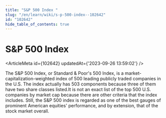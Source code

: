 ```yaml
---
title: "S&P 500 Index "
slug: "/en/learn/wiki/s-p-500-index--102642"
id: "102642"
hide_table_of_contents: true
---
```



# S&P 500 Index 

<ArticleMeta id={102642} updatedAt={'2023-09-26 13:59:02'} />
<div className='border-solid border-b border-t-0 my-4 border-[var(--ifm-color-gray-300)]' />

The S&P 500 Index, or Standard & Poor's 500 Index, is a market-capitalization-weighted index of 500 leading publicly traded companies in the U.S. The index actually has 503 components because three of them have two share classes listed.It is not an exact list of the top 500 U.S. companies by market cap because there are other criteria that the index includes. Still, the S&P 500 index is regarded as one of the best gauges of prominent American equities' performance, and by extension, that of the stock market overall.

